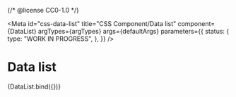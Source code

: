 {/* @license CC0-1.0 */}


<Meta
  id="css-data-list"
  title="CSS Component/Data list"
  component={DataList}
  argTypes={argTypes}
  args={defaultArgs}
  parameters={{
    status: {
      type: "WORK IN PROGRESS",
    },
  }}
/>

# Data list

<Canvas>
  <Story name="Default" args={exampleArgs}>
    {DataList.bind({})}
  </Story>
</Canvas>

<ArgsTable story="Default" />
